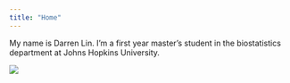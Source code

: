 ```yaml
---
title: "Home"
---
```


My name is Darren Lin. I'm a first year master's student in the biostatistics department at Johns Hopkins University.

![](images/darren_bike.png)
